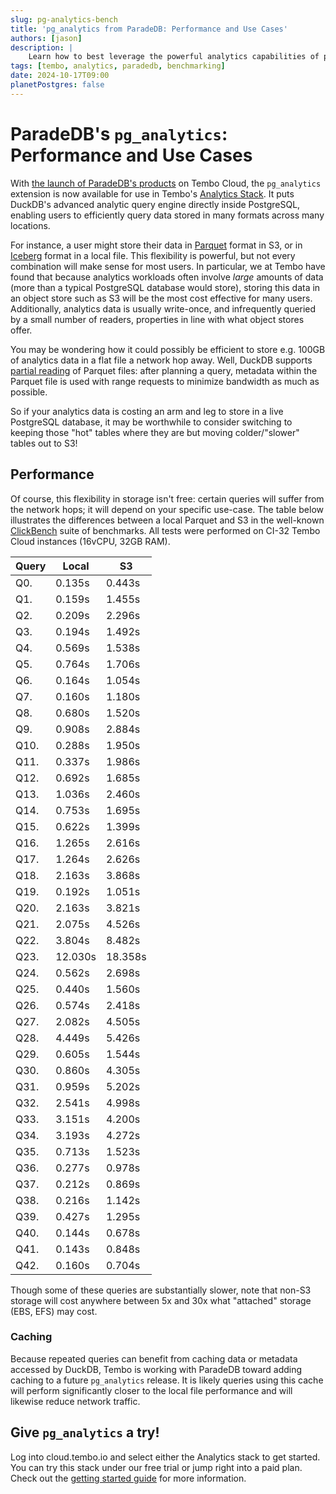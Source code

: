 ```yaml
---
slug: pg-analytics-bench
title: 'pg_analytics from ParadeDB: Performance and Use Cases'
authors: [jason]
description: |
    Learn how to best leverage the powerful analytics capabilities of pg_analytics!
tags: [tembo, analytics, paradedb, benchmarking]
date: 2024-10-17T09:00
planetPostgres: false
---
```


# ParadeDB's `pg_analytics`: Performance and Use Cases

With [the launch of ParadeDB's products](https://tembo.io/blog/paradedb-search-analytics) on Tembo Cloud, the `pg_analytics` extension is now available for use in Tembo's [Analytics Stack](https://tembo.io/docs/product/stacks/analytical/analytics). It puts DuckDB's advanced analytic query engine directly inside PostgreSQL, enabling users to efficiently query data stored in many formats across many locations.

For instance, a user might store their data in [Parquet](https://parquet.apache.org) format in S3, or in [Iceberg](https://iceberg.apache.org) format in a local file. This flexibility is powerful, but not every combination will make sense for most users. In particular, we at Tembo have found that because analytics workloads often involve _large_ amounts of data (more than a typical PostgreSQL database would store), storing this data in an object store such as S3 will be the most cost effective for many users. Additionally, analytics data is usually write-once, and infrequently queried by a small number of readers, properties in line with what object stores offer.

You may be wondering how it could possibly be efficient to store e.g. 100GB of analytics data in a flat file a network hop away. Well, DuckDB supports [partial reading](https://duckdb.org/docs/extensions/httpfs/https.html#partial-reading) of Parquet files: after planning a query, metadata within the Parquet file is used with range requests to minimize bandwidth as much as possible.

So if your analytics data is costing an arm and leg to store in a live PostgreSQL database, it may be worthwhile to consider switching to keeping those "hot" tables where they are but moving colder/"slower" tables out to S3!

## Performance

Of course, this flexibility in storage isn't free: certain queries will suffer from the network hops; it will depend on your specific use-case. The table below illustrates the differences between a local Parquet and S3 in the well-known [ClickBench](https://benchmark.clickhouse.com) suite of benchmarks. All tests were performed on CI-32 Tembo Cloud instances (16vCPU, 32GB RAM).

| Query | Local | S3 |
| ----- | ----- | -- |
| Q0. | 	0.135s |	0.443s |
| Q1. | 	0.159s |	1.455s |
| Q2. | 	0.209s |	2.296s |
| Q3. | 	0.194s |	1.492s |
| Q4. | 	0.569s |	1.538s |
| Q5. | 	0.764s |	1.706s |
| Q6. | 	0.164s |	1.054s |
| Q7. | 	0.160s |	1.180s |
| Q8. | 	0.680s |	1.520s |
| Q9. | 	0.908s |	2.884s |
| Q10. | 	0.288s |	1.950s |
| Q11. | 	0.337s |	1.986s |
| Q12. | 	0.692s |	1.685s |
| Q13. | 	1.036s |	2.460s |
| Q14. | 	0.753s |	1.695s |
| Q15. | 	0.622s |	1.399s |
| Q16. | 	1.265s |	2.616s |
| Q17. | 	1.264s |	2.626s |
| Q18. | 	2.163s |	3.868s |
| Q19. | 	0.192s |	1.051s |
| Q20. | 	2.163s |	3.821s |
| Q21. | 	2.075s |	4.526s |
| Q22. | 	3.804s |	8.482s |
| Q23. | 	12.030s |	18.358s |
| Q24. | 	0.562s |	2.698s |
| Q25. | 	0.440s |	1.560s |
| Q26. | 	0.574s |	2.418s |
| Q27. | 	2.082s |	4.505s |
| Q28. | 	4.449s |	5.426s |
| Q29. | 	0.605s |	1.544s |
| Q30. | 	0.860s |	4.305s |
| Q31. | 	0.959s |	5.202s |
| Q32. | 	2.541s |	4.998s |
| Q33. | 	3.151s |	4.200s |
| Q34. | 	3.193s |	4.272s |
| Q35. | 	0.713s |	1.523s |
| Q36. | 	0.277s |	0.978s |
| Q37. | 	0.212s |	0.869s |
| Q38. | 	0.216s |	1.142s |
| Q39. | 	0.427s |	1.295s |
| Q40. | 	0.144s |	0.678s |
| Q41. | 	0.143s |	0.848s |
| Q42. | 	0.160s |	0.704s |

Though some of these queries are substantially slower, note that non-S3 storage will cost anywhere between 5x and 30x what "attached" storage (EBS, EFS) may cost.

### Caching

Because repeated queries can benefit from caching data or metadata accessed by DuckDB, Tembo is working with ParadeDB toward adding caching to a future `pg_analytics` release. It is likely queries using this cache will perform significantly closer to the local file performance and will likewise reduce network traffic.

## Give `pg_analytics` a try!

Log into cloud.tembo.io and select either the Analytics stack to get started. You can try this stack under our free trial or jump right into a paid plan. Check out the [getting started guide](https://tembo.io/docs/product/stacks/analytical/analytics) for more information.
